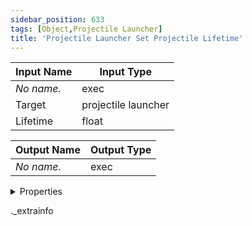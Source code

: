 ```yaml
---
sidebar_position: 633
tags: [Object,Projectile Launcher]
title: 'Projectile Launcher Set Projectile Lifetime'
---
```






<IChip uuid="b91d3e3d-7c6b-4fba-9505-66c8afd0245d" />

| Input Name | Input Type |
|-----------|-----------|
| *No name.* | exec |
| Target | projectile launcher |
| Lifetime | float |

| Output Name | Output Type |
|-----------|-----------|
| *No name.* | exec |


<details>
  <summary>Properties</summary>
  <div>
    <div>
    <table>
      <thead>
        <tr>
          <th>Room availability:</th>
          <th>Available everywhere</th>
        </tr>
        <tr>
          <th>Is beta required?</th>
          <th>No</th>
        </tr>
        <tr>
          <th>Is this chip a trolling risk?</th>
          <th>No</th>
        </tr>
        <tr>
          <th>Is this chip a role assignment risk?</th>
          <th>No</th>
        </tr>
        <tr>
          <th>Chip UUID</th>
          <th>b91d3e3d-7c6b-4fba-9505-66c8afd0245d</th>
        </tr>
      </thead>
    </table>
    </div>
  </div>
</details>

._extrainfo
